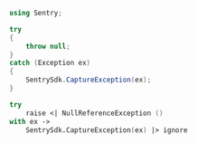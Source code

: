 ```csharp
using Sentry;

try
{
    throw null;
}
catch (Exception ex)
{
    SentrySdk.CaptureException(ex);
}
```
```fsharp
try
    raise <| NullReferenceException ()
with ex ->
    SentrySdk.CaptureException(ex) |> ignore
```

